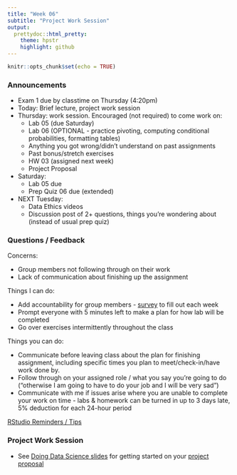 ```yaml
---
title: "Week 06"
subtitle: "Project Work Session"
output: 
  prettydoc::html_pretty:
    theme: hpstr
    highlight: github
---
```


```r
knitr::opts_chunk$set(echo = TRUE)
```

### Announcements

+ Exam 1 due by classtime on Thursday (4:20pm)
- Today: Brief lecture, project work session
- Thursday: work session. Encouraged (not required) to come work on:
    + Lab 05 (due Saturday)
    + Lab 06 (OPTIONAL - practice pivoting, computing conditional probabilities, formatting tables)
    + Anything you got wrong/didn't understand on past assignments
    + Past bonus/stretch exercises
    + HW 03 (assigned next week)
    + Project Proposal 
- Saturday: 
    + Lab 05 due
    + Prep Quiz 06 due (extended)
- NEXT Tuesday:
    + Data Ethics videos
    + Discussion post of 2+ questions, things you're wondering about (instead of usual prep quiz)

### Questions / Feedback

Concerns:

  + Group members not following through on their work
  + Lack of communication about finishing up the assignment

Things I can do:

  + Add accountability for group members - [survey](https://qfreeaccountssjc1.az1.qualtrics.com/jfe/form/SV_1ZgcGyd7yfH095c) to fill out each week
  + Prompt everyone with 5 minutes left to make a plan for how lab will be completed
  + Go over exercises intermittently throughout the class 

Things you can do:

  + Communicate before leaving class about the plan for finishing assignment, including specific times you plan to meet/check-in/have work done by. 
  + Follow through on your assigned role / what you say you're going to do ("otherwise I am going to have to do your job and I will be very sad")
  + Communicate with me if issues arise where you are unable to complete your work on time - labs & homework can be turned in up to 3 days late, 5% deduction for each 24-hour period
  
[RStudio Reminders / Tips](https://rstudio.cloud/spaces/268257/content/4657938)
  

### Project Work Session

- See [Doing Data Science slides](https://kgfitzgerald.github.io/APU_MATH_250/slides/19-doing-data-science.html#1) for getting started on your [project proposal](https://apumath250.netlify.app/project/#project-proposal)